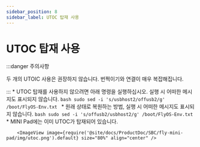 ```yaml
---
sidebar_position: 8
sidebar_label: UTOC 탑재 사용
---
```




# UTOC 탑재 사용

:::danger 주의사항

두 개의 UTOIC 사용은 권장하지 않습니다. 번쩍이기와 연결이 매우 복잡해집니다.

:::
    * UTOC 탑재를 사용하지 않으려면 아래 명령을 실행하십시오. 실행 시 어떠한 메시지도 표시되지 않습니다.
        ```bash
        sudo sed -i 's/usbhost2/offusb2/g' /boot/FlyOS-Env.txt
        ```
    * 원래 상태로 복원하는 방법, 실행 시 어떠한 메시지도 표시되지 않습니다.
        ```bash
        sudo sed -i 's/offusb2/usbhost2/g' /boot/FlyOS-Env.txt
        ```
    * MINI Pad에는 이미 UTOC가 탑재되어 있습니다.

        <ImageView image={require('@site/docs/ProductDoc/SBC/fly-mini-pad/img/utoc.png').default} size="80%" align="center" />